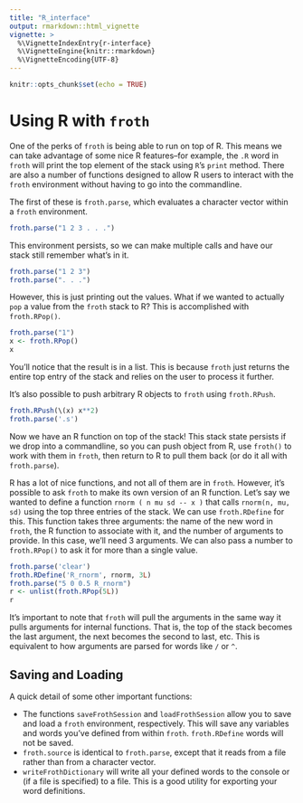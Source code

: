 ```yaml
---
title: "R_interface"
output: rmarkdown::html_vignette
vignette: >
  %\VignetteIndexEntry{r-interface}
  %\VignetteEngine{knitr::rmarkdown}
  %\VignetteEncoding{UTF-8}
---
```


```r
knitr::opts_chunk$set(echo = TRUE)
```

# Using R with `froth`

One of the perks of `froth` is being able to run on top of R. This means we can take advantage of some nice R features--for example, the `.R` word in `froth` will print the top element of the stack using `R`'s `print` method. There are also a number of functions designed to allow R users to interact with the `froth` environment without having to go into the commandline. 

The first of these is `froth.parse`, which evaluates a character vector within a `froth` environment.
```r
froth.parse("1 2 3 . . .")
```
This environment persists, so we can make multiple calls and have our stack still remember what's in it.
```r
froth.parse("1 2 3")
froth.parse(". . .")
```

However, this is just printing out the values. What if we wanted to actually `pop` a value from the `froth` stack to R? This is accomplished with `froth.RPop()`.
```r
froth.parse("1")
x <- froth.RPop()
x
```
You'll notice that the result is in a list. This is because `froth` just returns the entire top entry of the stack and relies on the user to process it further. 

It's also possible to push arbitrary R objects to `froth` using `froth.RPush`.
```r
froth.RPush(\(x) x**2)
froth.parse('.s')
```

Now we have an R function on top of the stack! This stack state persists if we drop into a commandline, so you can push object from R, use `froth()` to work with them in `froth`, then return to R to pull them back (or do it all with `froth.parse`).

R has a lot of nice functions, and not all of them are in `froth`. However, it's possible to ask `froth` to make its own version of an R function. Let's say we wanted to define a function `rnorm ( n mu sd -- x )` that calls `rnorm(n, mu, sd)` using the top three entries of the stack. We can use `froth.RDefine` for this. This function takes three arguments: the name of the new word in `froth`, the R function to associate with it, and the number of arguments to provide. In this case, we'll need 3 arguments. We can also pass a number to `froth.RPop()` to ask it for more than a single value.

```r
froth.parse('clear')
froth.RDefine('R_rnorm', rnorm, 3L)
froth.parse("5 0 0.5 R_rnorm")
r <- unlist(froth.RPop(5L))
r
```
It's important to note that `froth` will pull the arguments in the same way it pulls arguments for internal functions. That is, the top of the stack becomes the last argument, the next becomes the second to last, etc. This is equivalent to how arguments are parsed for words like `/` or `^`.

## Saving and Loading

A quick detail of some other important functions:

- The functions `saveFrothSession` and `loadFrothSession` allow you to save and load a `froth` environment, respectively. This will save any variables and words you've defined from within `froth`. `froth.RDefine` words will not be saved.
- `froth.source` is identical to `froth.parse`, except that it reads from a file rather than from a character vector.
- `writeFrothDictionary` will write all your defined words to the console or (if a file is specified) to a file. This is a good utility for exporting your word definitions.
